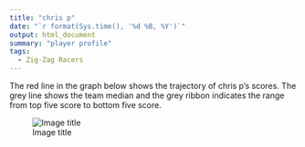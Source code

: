 ```yaml
---
title: "chris p"
date: "`r format(Sys.time(), '%d %B, %Y')`"
output: html_document
summary: "player profile"
tags:
  - Zig-Zag Racers
---
```


The red line in the graph below shows the trajectory of chris p's scores. The grey line shows the team median and the grey ribbon indicates the range from top five score to bottom five score.

![Image title](chrisp.jpg)
